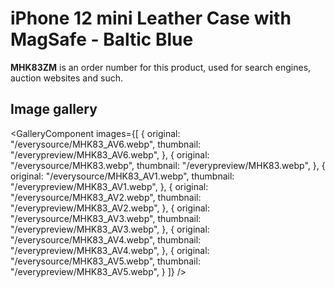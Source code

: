 
# iPhone 12 mini Leather Case with MagSafe - Baltic Blue

<Callout type='info' emoji='👉🏻'>**MHK83ZM** is an order number for this product, used for search engines, auction websites and such.</Callout>

## Image gallery

<GalleryComponent
    images={[
      {
        original: "/everysource/MHK83_AV6.webp",
        thumbnail: "/everypreview/MHK83_AV6.webp",
      },
      {
        original: "/everysource/MHK83.webp",
        thumbnail: "/everypreview/MHK83.webp",
      },
      {
        original: "/everysource/MHK83_AV1.webp",
        thumbnail: "/everypreview/MHK83_AV1.webp",
      },
      {
        original: "/everysource/MHK83_AV2.webp",
        thumbnail: "/everypreview/MHK83_AV2.webp",
      },
      {
        original: "/everysource/MHK83_AV3.webp",
        thumbnail: "/everypreview/MHK83_AV3.webp",
      },
      {
        original: "/everysource/MHK83_AV4.webp",
        thumbnail: "/everypreview/MHK83_AV4.webp",
      },
      {
        original: "/everysource/MHK83_AV5.webp",
        thumbnail: "/everypreview/MHK83_AV5.webp",
      }
    ]}
  />
